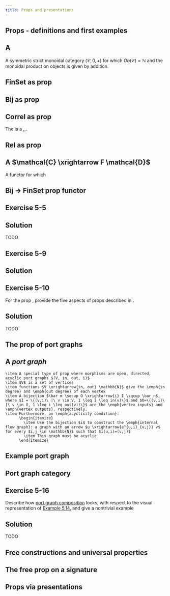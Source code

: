```yaml
---
title: Props and presentations
---
```


## Props - definitions and first examples


::: {.callout-tip icon=false collapse=false}
## A \emph{prop}
<div id="prop"/></div>
A symmetric strict monoidal category $(\mathcal{C}, 0,+)$ for which $Ob(\mathcal{C})=\mathbb{N}$ and the monoidal product on objects is given by addition.

:::



::: {.callout-caution icon=false collapse=false}
## **FinSet** as prop
<div id="finset-prop"/></div>

\begin{itemize}
    \item The \ref{Prop|prop|referenced} \textbf{FinSet}
    \item Morphisms $m \xrightarrow f n$ are \,functions from $\bar m$ to $\bar n$\,.
    \item The identities, symmetries, and composition rule are obvious.
    \item The monoidal product on functions is given by \,the disjoint union\,.
  \end{itemize}
:::

::: {.callout-caution icon=false collapse=false}
## **Bij** as prop
<div id="bij-prop"/></div>

\begin{itemize}
    \item Recall that a \ref{Function|bijection|referenced} is both surjective and injective.
    \item There is a \ref{Prop|prop|referenced} \textbf{Bij} where morphisms are bijections
    \item $m\ne n \implies$ \,$\mathbf{Bij}(m,n)=\varnothing)$\,
    \item \textbf{Bij} is a \,subcategory\, of \ref{FinSet as prop|\textbf{FinSet|referenced}}, so we can use the same monoidal product.
  \end{itemize}
:::

::: {.callout-caution icon=false collapse=false}
## **Correl** as prop
<div id="correl-prop"/></div>

The \ref{Compact closed SMC|compact closed category|referenced} \ref{Correl as CCC|\textbf{Corel|referenced}} is a \,\ref{Prop|prop|referenced}\,.

:::

::: {.callout-caution icon=false collapse=false}
## **Rel** as prop
<div id="rel-prop"/></div>

\begin{itemize}
    \item There is a \ref{Prop|prop|referenced} \textbf{Rel}
    \item Morphisms are relations $R \subseteq \bar m \times \bar n$
    \item Composition with $S \subseteq \bar n \times \bar p$ is
          \begin{itemize}
            \item $\{(i, k)\ |\  \exists (i, j) \in R \land \exists (j,k) \in S\}$
          \end{itemize}
    \item Monoidal product is given by the coproduct, which amounts to placing the two relations side-by-side.
  \end{itemize}
:::


::: {.callout-tip icon=false collapse=false}
## A \ref{Prop|\emph{prop|referenced}} \emph{functor} $\mathcal{C} \xrightarrow F \mathcal{D}$
<div id="prop-functor"/></div>
A functor for which
\begin{itemize}
  \item $\forall n \in \mathbb{N}: F(n)=n$
  \item For all $m_1 \xrightarrow f m_2$ and $n_1 \xrightarrow g n_2 \in \mathcal{C}$: $F(f))+F(g)=F(f+g) \in \mathcal{D}$
\end{itemize}
:::

::: {.callout-caution icon=false collapse=false}
## **Bij** $\rightarrow$ **FinSet** prop functor
<div id="bij-finset-prop-functor"/></div>

\begin{itemize}
    \item The inclusion $\mathbf{Bij} \overset{i}{\hookrightarrow} \mathbf{FinSet}$ is a \ref{Prop functor|prop functor|referenced}.
    \item There is a \ref{Prop functor|prop functor|referenced} $\mathbf{Bij} \xrightarrow F \mathbf{Rel_{Fin}}$ defined by $F(\bar{m} \xrightarrow{f} \bar{n}):=\{(i,j)\ |\ f(i)=j\} \in \bar m \times \bar n$
  \end{itemize}
:::


::: {.callout-important icon=false collapse=false}
## Exercise 5-5
<div id="5-5"/></div>

\begin{enumerate}
    \item Draw a morphism $3 \xrightarrow f 2$ and a morphism $2 \xrightarrow g 4$ in \ref{FinSet as prop|\textbf{FinSet|referenced}}
    \item Draw $f+g$
    \item What is the natural composition rule for morphisms in \ref{FinSet as prop|\textbf{FinSet|referenced}}
    \item What are the identities in \ref{FinSet as prop|\textbf{FinSet|referenced}}
    \item Draw a symmetry map $\sigma_{m,n}$ for some $m,n$ in \ref{FinSet as prop|\textbf{FinSet|referenced}}.
  \end{enumerate}

::: {.callout-note collapse=true appearance="minimal"}
## Solution
TODO
:::
:::


::: {.callout-important icon=false collapse=false}
## Exercise 5-9
<div id="5-9"/></div>

\begin{itemize}
    \item A \emph{posetal prop} is a prop that is also a poset.
    \item In other words, a symmetric monoidal preorder $(\mathbb{N}, \leq)$ for some posetal relation $\leq$, where the monoidal product is addition.
    \item Give three examples of a posetal prop.
  \end{itemize}

::: {.callout-note collapse=true appearance="minimal"}
## Solution
\begin{enumerate}
    \item The normal meaning of $\leq$ as less than or equal to
    \item The divisibility relation
    \item The opposite of the first example (greater than or equal to).
  \end{enumerate}

:::
:::


::: {.callout-important icon=false collapse=false}
## Exercise 5-10
<div id="5-10"/></div>

For the prop \ref{Rel as prop|\textbf{Rel|referenced}}, provide the five aspects of props described in \ref{Props - definition and first examples|the notes|referenced}.

::: {.callout-note collapse=true appearance="minimal"}
## Solution
TODO
:::
:::


## The prop of port graphs

::: {.callout-tip icon=false collapse=false}
## A *port graph*

<div id="port-graph"/></div>
    \item A special type of prop where morphisms are open, directed, acyclic port graphs $(V, in, out, i)$
    \item $V$ is a set of vertices
    \item functions $V \xrightarrow{in, out} \mathbb{N}$ give the \emph{in degree} and \emph{out degree} of each vertex
    \item A bijection $\bar m \sqcup O \xrightarrow{i} I \sqcup \bar n$, where $I = \{(v,i)\ |\ v \in V, 1 \leq i \leq in(v)\}$ and $O=\{(v,i)\ |\ v \in V, 1 \leq i \leq out(v))\}$ are the \emph{vertex inputs} and \emph{vertex outputs}, respectively.
    \item Furthermore, an \emph{acyclicity condition}:
          \begin{itemize}
            \item Use the bijection $i$ to construct the \emph{internal flow graph}: a graph with an arrow $u \xrightarrow{e^{u,i}_{v,j}} v$ for every $i,j \in \mathbb{N}$ such that $i(u,i)=(v,j)$
            \item This graph must be acyclic
          \end{itemize}
:::


::: {.callout-caution icon=false collapse=false}
## Example port graph
<div id="ex-port-graph"/></div>

\begin{itemize}
    \item A $(2,3)$ \ref{Port graph|port-graph|referenced}. [Draw this]
    \item Since the overall type is $(2,3)$ we know we need a box with two overall inputs and three overall outputs.
    \item There are three internal boxes, meaning the vertex set is $\{a, b, c\}$.
    \item $in(a)=1$ and $out(a)=3$ which tells us to draw one port on the LHS and three on the RHS.
    \item The bijection $i$ tells us how the ports are connected by wires.
    \item [TODO Draw this]
    \item The acyclic internal flow graph is shown below [TODO Draw this]
  \end{itemize}

:::


::: {.callout-caution icon=false collapse=false}
## Port graph category
<div id="pg-cat"/></div>

\begin{itemize}
    \item A category \textbf{PG} whose objects are \, natural numbers and morphisms are \,port graphs \,
    \item We can compose a $(m,n)$ port graph with a $(n, p)$ port graph $(V \sqcup V',[in,in'],[out,out'], i'')$
    \item $V \sqcup V' \xrightarrow{[in,in']} \mathbb{N}$ maps elements of $V$ according to $in$ and elements of $V'$ according to $in'$ (likewise for \emph{out}).
    \item  The bijection $\bar m \sqcup O \sqcup O' \xrightarrow{i''} I \sqcup I' \sqcup \bar p$ is defined as \, $i''(x)=\begin{cases}i(x) & i(x) \in I \\ i'(i(x))& i(x) \in \bar n \\ i'(x) & x \in O' \end{cases}$ \,
    \item The identity port graph on $n$ is \, $(\varnothing, !, !, id_{\bar n})$ \, where $\varnothing \xrightarrow{!} \mathbb{N}$ is a unique function.
    \item This category is a prop.
    \item The monoidal product of two portgraphs... TODO
  \end{itemize}
:::


::: {.callout-important icon=false collapse=false}
## Exercise 5-16
<div id="5-16"/></div>

Describe how [port graph composition](#pg-cat) looks, with respect to the visual representation of [Example 5.14](#ex-port-graph), and give a nontrivial example

::: {.callout-note collapse=true appearance="minimal"}
## Solution
TODO
:::
:::

## Free constructions and universal properties

## The free prop on a signature

## Props via presentations
